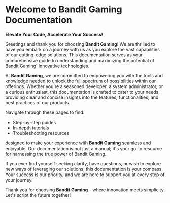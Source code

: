 # Welcome to Bandit Gaming Documentation 

**Elevate Your Code, Accelerate Your Success!**

Greetings and thank you for choosing **Bandit Gaming**! We are thrilled to have you embark on a journey with us as you explore the vast capabilities of our cutting-edge solutions. This documentation  serves as your comprehensive guide to understanding and maximizing the potential of Bandit Gaming' innovative technologies.

At **Bandit Gaming**, we are committed to empowering you with the tools and knowledge needed to unlock the full spectrum of possibilities within our offerings. Whether you're a seasoned developer, a system administrator, or a curious enthusiast, this documentation is crafted to cater to your needs, providing clear and concise insights into the features, functionalities, and best practices of our products.

Navigate through these pages to find:

- Step-by-step guides
- In-depth tutorials
- Troubleshooting resources

designed to make your experience with **Bandit Gaming** seamless and enjoyable. Our documentation is not just a manual; it's your go-to resource for harnessing the true power of Bandit Gaming.

If you ever find yourself seeking clarity, have questions, or wish to explore new ways of leveraging our solutions, this documentation is your compass. Your success is our priority, and we are here to support you at every step of your journey.

Thank you for choosing **Bandit Gaming** – where innovation meets simplicity. Let's script the future together!
